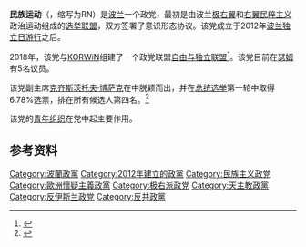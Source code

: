 {{Infobox Political Party
| country = 波兰
| name = 民族运动
| native_name = {{lang|pl|Ruch Narodowy}}
| logo = Logo Ruchu Narodowego.svg
| logo_size = 190
| colorcode = #CF1020
| chairman = {{le|罗伯特·温尼克|Robert Winnicki}}
| leader2_title = 第一副主席
| leader2_name = [[克齐斯茨托夫·博萨克|克齐斯茨托夫·博萨克]]
| leader3_title = 第二副主席
| leader3_name = {{le|克齐斯茨托夫·图杜吉|Krzysztof Tuduj}}
| foundation = 2012年11月11日（作为社会团体）<br>2014年12月10日（作为政党）
| headquarters = [[华沙|华沙]]
| ideology = {{le|波兰民族主义|Polish nationalism}}<ref name="BWV">{{cite book|url=https://books.google.com/books?id=4g1CDwAAQBAJ&pg=PA352|title=The Baltic Sea Region: A Comprehensive Guide: History, Politics, Culture and Economy of a European Role Model|page=352|editor1-last=Henningsen|editor1-first=Bernd|editor2-last=Etzold|editor2-first=Tobias|editor3-last=Hanne|editor3-first=Krister|publisher=Berliner Wissenschafts-Verlag|language=en|date=2017-09-15|accessdate=2020-12-02|isbn=978-3-8305-1727-6|archive-date=2020-11-05|archive-url=https://web.archive.org/web/20201105171913/https://books.google.com/books?id=4g1CDwAAQBAJ&pg=PA352|dead-url=no}}</ref><br>{{le|基督教民族主义|Christian nationalism}}<br>[[基督教基要主义|基督教基要主义]]<br>{{le|天主教与政治|Catholic Church and politics|泛政治天主教主义}}<br>[[极端民族主义|极端民族主义]]<br>[[对伊斯兰教的批评|反伊斯兰]]<br>[[民族保守主义|民族保守主义]]<ref name="BWV"/><br>[[社会保守主义|社会保守主义]]<br>[[右翼民粹主义|右翼民粹主义]]<br>[[军国主义|军国主义]]<br>[[硬欧洲怀疑主义|硬欧洲怀疑主义]]<ref name="natemat.pl">{{cite web|url=http://natemat.pl/248641,marsz-rownosci-w-katowicach-narodowcy-wznosili-wulgarne-okrzyki|title=Festiwal nienawiści na Marszu Równości w Katowicach. Niewyobrażalne zachowanie narodowców|website=Natemat|language=pl|date=2018-09-08|accessdate=2020-12-02|archive-date=2021-02-04|archive-url=https://web.archive.org/web/20210204162020/https://natemat.pl/248641,marsz-rownosci-w-katowicach-narodowcy-wznosili-wulgarne-okrzyki|dead-url=no}}</ref><ref name="dorzeczy.pl">{{cite web|url=https://dorzeczy.pl/kraj/69879/Marsz-Rownosci-w-Czestochowie-Homopropaganda-nie-dotrze-na-Jasna-Gore.html|title=Marsz Równości w Częstochowie. "Homopropaganda nie dotrze na Jasną Górę"|date=2018-07-08|website=Dorzeczy|language=pl|accessdate=2020-12-02|archive-date=2020-08-05|archive-url=https://web.archive.org/web/20200805094548/https://dorzeczy.pl/kraj/69879/Marsz-Rownosci-w-Czestochowie-Homopropaganda-nie-dotrze-na-Jasna-Gore.html|dead-url=no}}</ref><ref name="wyborcza.pl">{{cite web|url=http://katowice.wyborcza.pl/katowice/7,35063,23895813,radosny-marsz-rownosci-przeszedl-przez-katowice-narodowcy.html?disableRedirects=true|title=Wyborcza.pl|website=Katowice.wyborcza|language=pl|date=2018-09-08|accessdate=2020-12-02|archive-date=2020-06-07|archive-url=https://web.archive.org/web/20200607211549/https://katowice.wyborcza.pl/katowice/7,35063,23895813,radosny-marsz-rownosci-przeszedl-przez-katowice-narodowcy.html?disableRedirects=true|dead-url=no}}</ref>
| position = [[极右翼|极右翼]]<ref name="BWV"/>
| international = 
| youth_wing = {{le|全波兰青年|All-Polish Youth}}
| national = [[自由与独立联盟|自由与独立联盟]]
| european = 
| europarl = 
| religion = [[罗马天主教|罗马天主教]]
| flag = 
| seats1_title = [[瑟姆|瑟姆]]
| seats1 = {{Composition bar|5|460|#CF1020}}
| seats2_title = [[参议院_(波兰)|参议院]]
| seats2 = {{Composition bar|0|100|#CF1020}}
| seats3_title = [[欧洲议会|欧洲议会]]
| seats3 = {{Composition bar|0|51|#CF1020}}
| seats4_title = 地方议会
| seats4 = {{Composition bar|0|552|#CF1020}}
| website = [https://ruchnarodowy.net/ ruchnarodowy.net]
}}
'''民族运动'''（{{lang-pl|Ruch Narodowy}}，缩写为RN）是[[波兰|波兰]]一个政党，最初是由波兰[[极右翼|极右翼]]和[[右翼民粹主义|右翼民粹主义]]政治运动组成的[[选举联盟|选举联盟]]，双方签署了意识形态协议。该党成立于2012年[[波兰国家独立日|波兰独立日游行]]之后。

2018年，该党与[[KORWiN|KORWiN]]组建了一个政党联盟[[自由与独立联盟|自由与独立联盟]]<ref>{{Cite web|url=https://polskatimes.pl/konfederacja-korwin-liroy-braun-narodowcy-zaprezentowano-nazwe-i-logo-znamy-szczegoly/ar/13923215|title=Konfederacja KORWiN, Liroy, Braun, Narodowcy. Zaprezentowano nazwę i logo. Znamy szczegóły|last=Rogacin|first=Kacper|date=2019-02-27|website=Polskatimes|language=pl|access-date=2020-12-02|archive-date=2020-08-04|archive-url=https://web.archive.org/web/20200804151406/https://polskatimes.pl/konfederacja-korwin-liroy-braun-narodowcy-zaprezentowano-nazwe-i-logo-znamy-szczegoly/ar/13923215|dead-url=no}}</ref>。该党目前在[[众议院_(波兰)|瑟姆]]有5名议员。

该党副主席[[克齐斯茨托夫·博萨克|克齐斯茨托夫·博萨克]]在{{le|2020年联盟总统初选|2019–20 Confederation presidential primary}}中脱颖而出，并在[[2020年波兰总统选举|总统选举]]第一轮中取得6.78%选票，排在所有候选人第四名。<ref>{{Cite web|url = https://wiadomosci.radiozet.pl/Polska/Polityka/Krzysztof-Bosak-kandydatem-Konfederacji-na-prezydenta-Polski-pokonal-Grzegorza-Brauna|title = Krzysztof Bosak kandydatem Konfederacji na prezydenta Polski|website = Radio ZET|date = 2020-01-18|language = pl|accessdate = 2020-12-02|archive-date = 2020-09-19|archive-url = https://web.archive.org/web/20200919062016/https://wiadomosci.radiozet.pl/Polska/Polityka/Krzysztof-Bosak-kandydatem-Konfederacji-na-prezydenta-Polski-pokonal-Grzegorza-Brauna|dead-url = no}}</ref>

该党的[[青年组织|青年组织]]{{le|全波兰青年|All-Polish Youth}}在党中起主要作用。

==参考资料==
{{reflist}}

[[Category:波蘭政黨|Category:波蘭政黨]]
[[Category:2012年建立的政黨|Category:2012年建立的政黨]]
[[Category:民族主义政党|Category:民族主义政党]]
[[Category:歐洲懷疑主義政黨|Category:歐洲懷疑主義政黨]]
[[Category:极右派政党|Category:极右派政党]]
[[Category:天主教政黨|Category:天主教政黨]]
[[Category:反伊斯兰政党|Category:反伊斯兰政党]]
[[Category:反共政黨|Category:反共政黨]]